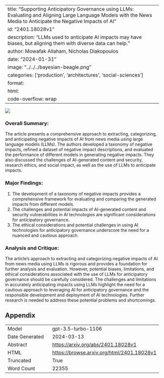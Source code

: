 
---
title: "Supporting Anticipatory Governance using LLMs: Evaluating and Aligning Large Language Models with the News Media to Anticipate the Negative Impacts of AI"
id: "2401.18028v1"
description: "LLMs used to anticipate AI impacts may have biases, but aligning them with diverse data can help."
author: Mowafak Allaham, Nicholas Diakopoulos
date: "2024-01-31"
image: "../../../bayesian-beagle.png"
categories: ['production', 'architectures', 'social-sciences']
format:
  html:
    code-overflow: wrap
---

![](../../../bayesian-beagle.png)

### Overall Summary:

The article presents a comprehensive approach to extracting, categorizing, and anticipating negative impacts of AI from news media using large language models (LLMs). The authors developed a taxonomy of negative impacts, refined a dataset of negative impact descriptions, and evaluated the performance of different models in generating negative impacts. They also discussed the challenges of AI-generated content and security, research ethics, and social impact, as well as the use of LLMs to anticipate impacts.

### Major Findings:
1. The development of a taxonomy of negative impacts provides a comprehensive framework for evaluating and comparing the generated impacts from different models.
2. The challenges and potential impacts of AI-generated content and security vulnerabilities in AI technologies are significant considerations for anticipatory governance.
3. The ethical considerations and potential challenges in using AI technologies for anticipatory governance underscore the need for a nuanced and cautious approach.

### Analysis and Critique:
The article's approach to extracting and categorizing negative impacts of AI from news media using LLMs is rigorous and provides a foundation for further analysis and evaluation. However, potential biases, limitations, and ethical considerations associated with the use of LLMs for anticipatory governance should be carefully considered. The challenges and limitations in accurately anticipating impacts using LLMs highlight the need for a cautious approach to leveraging AI for anticipatory governance and the responsible development and deployment of AI technologies. Further research is needed to address these potential problems and shortcomings.

## Appendix

|          |          |
|----------|----------|
| Model     | gpt-3.5-turbo-1106       |
| Date Generated     | 2024-03-13       |
| Abstract | [https://arxiv.org/abs/2401.18028v1](https://arxiv.org/abs/2401.18028v1)        |
| HTML     | [https://browse.arxiv.org/html/2401.18028v1](https://browse.arxiv.org/html/2401.18028v1)       |
| Truncated       | True       |
| Word Count       | 22355       |